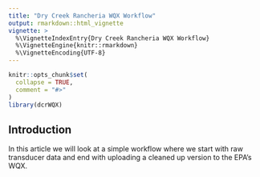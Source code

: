 ```yaml
---
title: "Dry Creek Rancheria WQX Workflow"
output: rmarkdown::html_vignette
vignette: >
  %\VignetteIndexEntry{Dry Creek Rancheria WQX Workflow}
  %\VignetteEngine{knitr::rmarkdown}
  %\VignetteEncoding{UTF-8}
---
```


```r
knitr::opts_chunk$set(
  collapse = TRUE,
  comment = "#>"
)
library(dcrWQX)
```

## Introduction 

In this article we will look at a simple workflow where we start with 
raw transducer data and end with uploading a cleaned up version to the EPA's
WQX.
